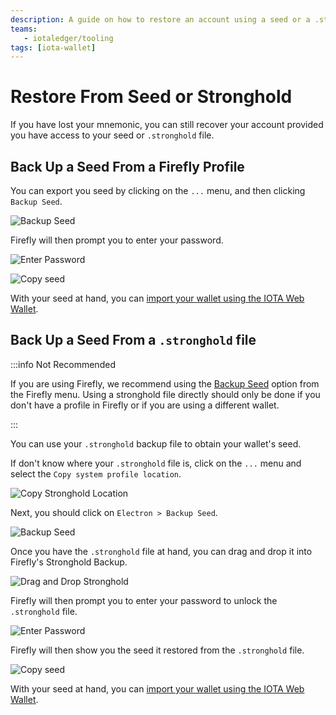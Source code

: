 ```yaml
---
description: A guide on how to restore an account using a seed or a .stronghold file.
teams:
   - iotaledger/tooling
tags: [iota-wallet]
---
```


# Restore From Seed or Stronghold

If you have lost your mnemonic, you can still recover your account provided you have access to your seed or
`.stronghold` file.

<Seed />

## Back Up a Seed From a Firefly Profile

You can export you seed by clicking on the `...` menu, and then clicking `Backup Seed`.

   ![Backup Seed](/img/about-iota/iota-wallet/how-to/restore-account/backup-seed-falafel.png)

Firefly will then prompt you to enter your password.

   ![Enter Password](/img/about-iota/iota-wallet/how-to/restore-account/enter-password.png)

   ![Copy seed](/img/about-iota/iota-wallet/how-to/restore-account/copy-seed.png)

With your seed at hand, you can [import your wallet using the IOTA Web Wallet](../getting-started.mdx#importing-an-existing-wallet).

## Back Up a Seed From a `.stronghold` file

:::info Not Recommended

If you are using Firefly, we recommend using the [Backup Seed](#back-up-a-seed-from-a-firefly-profile) option from the Firefly menu.
Using a stronghold file directly should only be done if you don't have a profile in Firefly or if you are using a different wallet.

:::

You can use your `.stronghold` backup file to obtain your wallet's seed.

If don't know where your `.stronghold` file is, click on the `...` menu and select the `Copy system profile location`. 

   ![Copy Stronghold Location](/img/about-iota/iota-wallet/how-to/restore-account/copy-stronghold-location.png)

Next, you should click on  `Electron > Backup Seed`. 

   ![Backup Seed](/img/about-iota/iota-wallet/how-to/restore-account/backup-seed-menu.png)

Once you have the `.stronghold` file at hand, you can drag and drop it into Firefly's Stronghold Backup.

   ![Drag and Drop Stronghold](/img/about-iota/iota-wallet/how-to/restore-account/drag-and-drop-stronghold.png)

Firefly will then prompt you to enter your password to unlock the `.stronghold` file.

   ![Enter Password](/img/about-iota/iota-wallet/how-to/restore-account/enter-password.png)

Firefly will then show you the seed it restored from the `.stronghold` file. 

   ![Copy seed](/img/about-iota/iota-wallet/how-to/restore-account/copy-seed.png)

With your seed at hand, you can [import your wallet using the IOTA Web Wallet](../getting-started.mdx#importing-an-existing-wallet).
